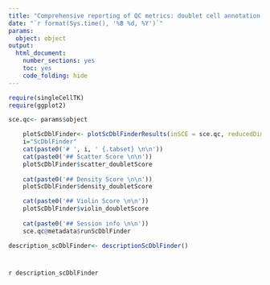 ```yaml
---
title: "Comprehensive reporting of QC metrics: doublet cell annotation using ScDblFinder"
date: "`r format(Sys.time(), '%B %d, %Y')`"
params: 
  object: object
output:
  html_document:
    number_sections: yes
    toc: yes
    code_folding: hide
---
```


```r
require(singleCellTK)
require(ggplot2)
```

```r
sce.qc<- params$object
```

```r
    plotScDblFinder<- plotScDblFinderResults(inSCE = sce.qc, reducedDimName = "UMAP")
    i="ScDblFinder"
    cat(paste0('# ', i, ' {.tabset} \n\n'))
    cat(paste0('## Scatter Score \n\n'))
    plotScDblFinder$scatter_doubletScore
   
    cat(paste0('## Density Score \n\n'))
    plotScDblFinder$density_doubletScore

    cat(paste0('## Violin Score \n\n'))
    plotScDblFinder$violin_doubletScore
    
    cat(paste0('## Session info \n\n'))
    sce.qc@metadata$runScDblFinder
```

```r
description_scDblFinder<- descriptionScDblFinder()
```

# {.unlisted .unnumbered .toc-ignore}
`r description_scDblFinder`